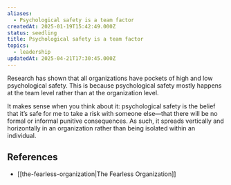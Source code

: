 ```yaml
---
aliases:
  - Psychological safety is a team factor
createdAt: 2025-01-19T15:42:49.000Z
status: seedling
title: Psychological safety is a team factor
topics:
  - leadership
updatedAt: 2025-04-21T17:30:45.000Z
---
```

Research has shown that all organizations have pockets of high and low psychological safety. This is because psychological safety mostly happens at the team level rather than at the organization level.

It makes sense when you think about it: psychological safety is the belief that it’s safe for me to take a risk with someone else—that there will be no formal or informal punitive consequences. As such, it spreads vertically and horizontally in an organization rather than being isolated within an individual.

## References

- [[the-fearless-organization|The Fearless Organization]]
